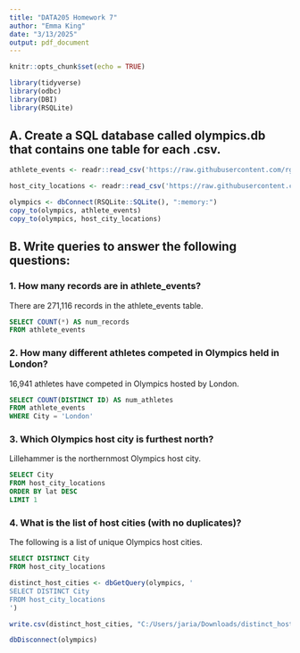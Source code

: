 ---
title: "DATA205 Homework 7"
author: "Emma King"
date: "3/13/2025"
output: pdf_document
---

```{r setup, include=FALSE}
knitr::opts_chunk$set(echo = TRUE)
```

```{r}
library(tidyverse)
library(odbc)
library(DBI)
library(RSQLite)
```


## A. Create a SQL database called olympics.db that contains one table for each .csv.

```{r}
athlete_events <- readr::read_csv('https://raw.githubusercontent.com/rgriff23/Olympic_history/refs/heads/master/data/athlete_events.csv')

host_city_locations <- readr::read_csv('https://raw.githubusercontent.com/rgriff23/Olympic_history/refs/heads/master/data/host_city_locations.csv')
```

```{r}
olympics <- dbConnect(RSQLite::SQLite(), ":memory:")
copy_to(olympics, athlete_events)
copy_to(olympics, host_city_locations)
```



## B. Write queries to answer the following questions:

### 1. How many records are in athlete_events?

There are 271,116 records in the athlete_events table.

```{sql connection=olympics}
SELECT COUNT(*) AS num_records
FROM athlete_events

```


### 2. How many different athletes competed in Olympics held in London?

16,941 athletes have competed in Olympics hosted by London.

```{sql connection=olympics}
SELECT COUNT(DISTINCT ID) AS num_athletes
FROM athlete_events
WHERE City = 'London'

```


### 3. Which Olympics host city is furthest north?

Lillehammer is the northernmost Olympics host city.

```{sql connection=olympics}
SELECT City
FROM host_city_locations
ORDER BY lat DESC
LIMIT 1

```


### 4. What is the list of host cities (with no duplicates)?

The following is a list of unique Olympics host cities.

```{sql connection=olympics}
SELECT DISTINCT City
FROM host_city_locations

```


```{r}
distinct_host_cities <- dbGetQuery(olympics, '
SELECT DISTINCT City
FROM host_city_locations
') 

write.csv(distinct_host_cities, "C:/Users/jaria/Downloads/distinct_host_cities.csv")
```


```{r}
dbDisconnect(olympics)
```